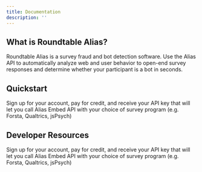 ```yaml
---
title: Documentation
description: ''
---
```


## What is Roundtable Alias?

Roundtable Alias is a survey fraud and bot detection software. Use the Alias API to automatically analyze web and user behavior to open-end survey responses and determine whether your participant is a bot in seconds.

## Quickstart

<CardGroup cols={2}>
  <Card
    title="Account Setup"
    icon="fingerprint"
    href="quickstart"
  >
    Sign up for your account, pay for credit, and receive your API key that will let you call Alias
  </Card>
  <Card
    title="Integration"
    icon="arrows-rotate"
    href="integration"
  >
    Embed API with your choice of survey program (e.g. Forsta, Qualtrics, jsPsych)
  </Card>
</CardGroup>

## Developer Resources

<CardGroup cols={2}>
  <Card
    title="API Endpoints"
    icon="link"
    href="api-reference/endpoint"
  >
    Sign up for your account, pay for credit, and receive your API key that will let you call Alias
  </Card>
  <Card
    title="Request Parameters"
    icon="file"
    href="api-reference/request_params"
  >
    Embed API with your choice of survey program (e.g. Forsta, Qualtrics, jsPsych)
  </Card>
</CardGroup>

